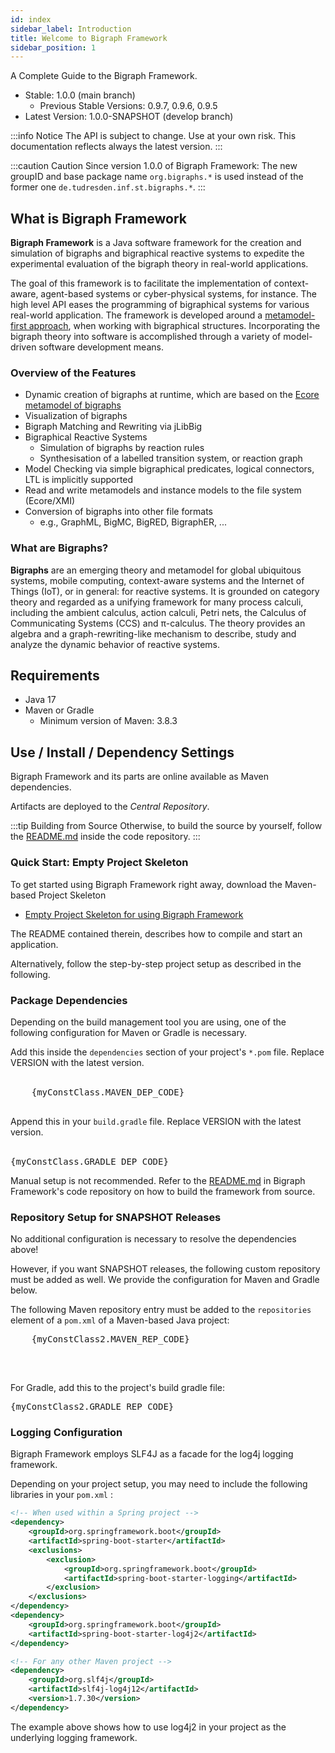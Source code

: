 ```yaml
---
id: index
sidebar_label: Introduction
title: Welcome to Bigraph Framework
sidebar_position: 1
---
```




A Complete Guide to the Bigraph Framework.

- Stable: 1.0.0 (main branch)
    - Previous Stable Versions: 0.9.7, 0.9.6, 0.9.5
- Latest Version: 1.0.0-SNAPSHOT (develop branch)


:::info Notice
The API is subject to change. Use at your own risk.
This documentation reflects always the latest version.
:::

:::caution Caution
Since version 1.0.0 of Bigraph Framework: The new groupID and base package name `org.bigraphs.*` is used instead of the former one
`de.tudresden.inf.st.bigraphs.*`.
:::

## What is Bigraph Framework

**Bigraph Framework** is a Java software framework for the creation and simulation of bigraphs and bigraphical reactive systems
to expedite the experimental evaluation of the bigraph theory in real-world applications.

The goal of this framework is to facilitate the implementation of context-aware, agent-based systems or cyber-physical systems, for instance.
The high level API eases the programming of bigraphical systems for various real-world application.
The framework is developed around a [metamodel-first approach](https://github.com/bigraph-toolkit-suite/bigraphs.bigraph-ecore-metamodel), when working with bigraphical structures.
Incorporating the bigraph theory into software is accomplished through a variety of model-driven software development means.

### Overview of the Features

- Dynamic creation of bigraphs at runtime, which are based on the [Ecore metamodel of bigraphs](https://github.com/bigraph-toolkit-suite/bigraphs.bigraph-ecore-metamodel)
- Visualization of bigraphs
- Bigraph Matching and Rewriting via jLibBig
- Bigraphical Reactive Systems
    - Simulation of bigraphs by reaction rules
    - Synthesisation of a labelled transition system, or reaction graph
- Model Checking via simple bigraphical predicates, logical connectors, LTL is implicitly supported
- Read and write metamodels and instance models to the file system (Ecore/XMI)
- Conversion of bigraphs into other file formats
    - e.g., GraphML, BigMC, BigRED, BigraphER, ...

### What are Bigraphs?

**Bigraphs** are an emerging theory and metamodel for global ubiquitous systems,
mobile computing, context-aware systems and the Internet of Things (IoT), or in general: for reactive systems.
It is grounded on category theory and regarded as a unifying framework for many process calculi, including the ambient calculus, action calculi, Petri nets,
the Calculus of Communicating Systems (CCS) and π-calculus.
The theory provides an algebra and a graph-rewriting-like mechanism to describe, study and analyze the dynamic behavior of reactive systems.

## Requirements

- Java 17
- Maven or Gradle
    - Minimum version of Maven: 3.8.3


## Use / Install / Dependency Settings

Bigraph Framework and its parts are online available as Maven dependencies.

Artifacts are deployed to the _Central Repository_.

:::tip Building from Source
Otherwise, to build the source by yourself, follow the [README.md](https://github.com/bigraph-toolkit-suite/bigraphs.bigraph-framework/blob/main/README.md) inside the code repository.
:::

### Quick Start: Empty Project Skeleton

To get started using Bigraph Framework right away, download the Maven-based Project Skeleton

- [Empty Project Skeleton for using Bigraph Framework](https://www.bigraphs.org/products/bigraph-framework/download/empty-project-skeleton-bigraphframework.zip)

The README contained therein, describes how to compile and start an application.

Alternatively, follow the step-by-step project setup as described in the following.

### Package Dependencies

Depending on the build management tool you are using, one of the following
configuration for Maven or Gradle is necessary.


<Tabs>
  <TabItem value="maven" label="Maven" default>
    Add this inside the <code>dependencies</code> section of your project's <code>*.pom</code> file.
    Replace VERSION with the latest version.
      <br/>
      <br/>
    <pre>
    {myConstClass.MAVEN_DEP_CODE}
    </pre>
  </TabItem>
  <TabItem value="gradle" label="Gradle">
    Append this in your <code>build.gradle</code> file.
    Replace VERSION with the latest version.
      <br/>
      <br/>
    <pre>{myConstClass.GRADLE_DEP_CODE}</pre>
  </TabItem>
  <TabItem value="manually" label="Manually">
    Manual setup is not recommended.
    Refer to the <a href={"https://github.com/bigraph-toolkit-suite/bigraphs.bigraph-framework/blob/main/README.md"}>README.md</a> in Bigraph Framework's code repository on how to build the framework from source.
  </TabItem>
</Tabs>

### Repository Setup for SNAPSHOT Releases

No additional configuration is necessary to resolve the dependencies above!

However, if you want SNAPSHOT releases, the following custom repository must be added as well.
We provide the configuration for Maven and Gradle below.

<Tabs>
  <TabItem value="maven" label="Maven" default>
    The following Maven repository entry must be added to the <code>repositories</code> element of a <code>pom.xml</code> of a Maven-based Java project:
    <pre>
    {myConstClass2.MAVEN_REP_CODE}
    </pre>
    <br/>

[//]: # (Another option is to modify the <code>settings.xml</code>, usually found in <code>~/.m2/</code>.)

[//]: # (<pre>)

[//]: # ({myConstClass2.MAVEN_REP_CODE2})

[//]: # (</pre>)
  </TabItem>
  <TabItem value="gradle" label="Gradle">
    For Gradle, add this to the project's build gradle file:
    <pre>{myConstClass2.GRADLE_REP_CODE}</pre>
  </TabItem>
</Tabs>

### Logging Configuration

Bigraph Framework employs SLF4J as a facade for the log4j logging framework.

Depending on your project setup, you may need to include the following libraries in your `pom.xml` :

```xml
<!-- When used within a Spring project -->
<dependency>
    <groupId>org.springframework.boot</groupId>
    <artifactId>spring-boot-starter</artifactId>
    <exclusions>
        <exclusion>
            <groupId>org.springframework.boot</groupId>
            <artifactId>spring-boot-starter-logging</artifactId>
        </exclusion>
    </exclusions>
</dependency>
<dependency>
    <groupId>org.springframework.boot</groupId>
    <artifactId>spring-boot-starter-log4j2</artifactId>
</dependency>

<!-- For any other Maven project -->
<dependency>
    <groupId>org.slf4j</groupId>
    <artifactId>slf4j-log4j12</artifactId>
    <version>1.7.30</version>
</dependency>
```

The example above shows how to use log4j2 in your project as the underlying logging framework.
